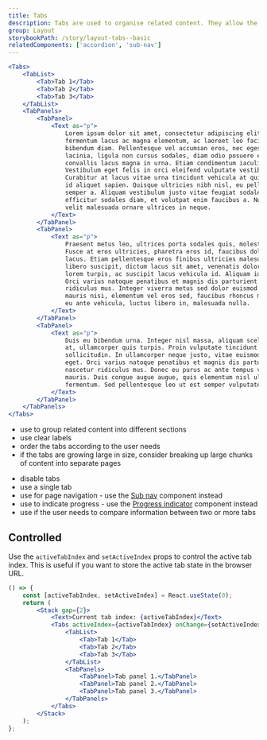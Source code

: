 ```yaml
---
title: Tabs
description: Tabs are used to organise related content. They allow the user to navigate between each section of related content, displaying one section at a time.
group: Layout
storybookPath: /story/layout-tabs--basic
relatedComponents: ['accordion', 'sub-nav']
---
```


```jsx live
<Tabs>
	<TabList>
		<Tab>Tab 1</Tab>
		<Tab>Tab 2</Tab>
		<Tab>Tab 3</Tab>
	</TabList>
	<TabPanels>
		<TabPanel>
			<Text as="p">
				Lorem ipsum dolor sit amet, consectetur adipiscing elit. Pellentesque
				fermentum lacus ac magna elementum, ac laoreet leo facilisis. Nulla at
				bibendum diam. Pellentesque vel accumsan eros, nec egestas leo. Etiam
				lacinia, ligula non cursus sodales, diam odio posuere eros, pharetra
				convallis lacus magna in urna. Etiam condimentum iaculis mattis.
				Vestibulum eget felis in orci eleifend vulputate vestibulum id mi.
				Curabitur at lacus vitae urna tincidunt vehicula at quis nibh. Quisque
				id aliquet sapien. Quisque ultricies nibh nisl, eu pellentesque dui
				semper a. Aliquam vestibulum justo vitae feugiat sodales. Aenean
				efficitur sodales diam, et volutpat enim faucibus a. Nulla mollis est eu
				velit malesuada ornare ultrices in neque.
			</Text>
		</TabPanel>
		<TabPanel>
			<Text as="p">
				Praesent metus leo, ultrices porta sodales quis, molestie vitae nisl.
				Fusce at eros ultricies, pharetra eros id, faucibus dolor. Nam et nibh
				lacus. Etiam pellentesque eros finibus ultricies malesuada. Sed eget
				libero suscipit, dictum lacus sit amet, venenatis dolor. Sed porttitor
				lorem turpis, ac suscipit lacus vehicula id. Aliquam id venenatis augue.
				Orci varius natoque penatibus et magnis dis parturient montes, nascetur
				ridiculus mus. Integer viverra metus sed dolor euismod consectetur. Cras
				mauris nisi, elementum vel eros sed, faucibus rhoncus mauris. Phasellus
				eu ante vehicula, luctus libero in, malesuada nulla.
			</Text>
		</TabPanel>
		<TabPanel>
			<Text as="p">
				Duis eu bibendum urna. Integer nisl massa, aliquam scelerisque hendrerit
				at, ullamcorper quis turpis. Proin vulputate tincidunt neque ut
				sollicitudin. In ullamcorper neque justo, vitae euismod ante aliquam
				eget. Orci varius natoque penatibus et magnis dis parturient montes,
				nascetur ridiculus mus. Donec eu purus ac ante tempus vulputate ac vel
				mauris. Duis congue augue augue, quis elementum nisl ultricies
				fermentum. Sed pellentesque leo ut est semper vulputate.
			</Text>
		</TabPanel>
	</TabPanels>
</Tabs>
```

<DoHeading />

- use to group related content into different sections
- use clear labels
- order the tabs according to the user needs
- if the tabs are growing large in size, consider breaking up large chunks of content into separate pages

<DontHeading />

- disable tabs
- use a single tab
- use for page navigation - use the [Sub nav](components) component instead
- use to indicate progress - use the [Progress indicator](/components/progress-indicator) component instead
- use if the user needs to compare information between two or more tabs

## Controlled

Use the `activeTabIndex` and `setActiveIndex` props to control the active tab index. This is useful if you want to store the active tab state in the browser URL.

```jsx live
() => {
	const [activeTabIndex, setActiveIndex] = React.useState(0);
	return (
		<Stack gap={2}>
			<Text>Current tab index: {activeTabIndex}</Text>
			<Tabs activeIndex={activeTabIndex} onChange={setActiveIndex}>
				<TabList>
					<Tab>Tab 1</Tab>
					<Tab>Tab 2</Tab>
					<Tab>Tab 3</Tab>
				</TabList>
				<TabPanels>
					<TabPanel>Tab panel 1.</TabPanel>
					<TabPanel>Tab panel 2.</TabPanel>
					<TabPanel>Tab panel 3.</TabPanel>
				</TabPanels>
			</Tabs>
		</Stack>
	);
};
```
